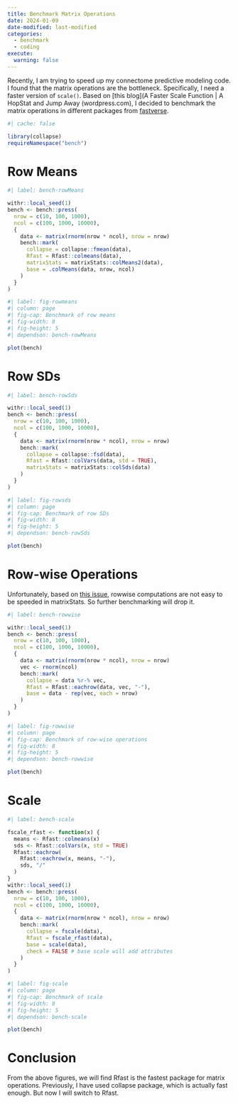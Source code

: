 ```yaml
---
title: Benchmark Matrix Operations
date: 2024-01-09
date-modified: last-modified
categories:
  - benchmark
  - coding
execute:
  warning: false
---
```


Recently, I am trying to speed up my connectome predictive modeling code. I found that the matrix operations are the bottleneck. Specifically, I need a faster version of `scale()`. Based on [this blog](A Faster Scale Function | A HopStat and Jump Away (wordpress.com), I decided to benchmark the matrix operations in different packages from [fastverse](https://fastverse.github.io/fastverse/).

```r
#| cache: false

library(collapse)
requireNamespace("bench")
```

# Row Means

```r
#| label: bench-rowMeans

withr::local_seed(1)
bench <- bench::press(
  nrow = c(10, 100, 1000),
  ncol = c(100, 1000, 10000),
  {
    data <- matrix(rnorm(nrow * ncol), nrow = nrow)
    bench::mark(
      collapse = collapse::fmean(data),
      Rfast = Rfast::colmeans(data),
      matrixStats = matrixStats::colMeans2(data),
      base = .colMeans(data, nrow, ncol)
    )
  }
)
```

```r
#| label: fig-rowmeans
#| column: page
#| fig-cap: Benchmark of row means
#| fig-width: 8
#| fig-height: 5
#| dependson: bench-rowMeans

plot(bench)
```

# Row SDs

```r
#| label: bench-rowSds

withr::local_seed(1)
bench <- bench::press(
  nrow = c(10, 100, 1000),
  ncol = c(100, 1000, 10000),
  {
    data <- matrix(rnorm(nrow * ncol), nrow = nrow)
    bench::mark(
      collapse = collapse::fsd(data),
      Rfast = Rfast::colVars(data, std = TRUE),
      matrixStats = matrixStats::colSds(data)
    )
  }
)
```

```r
#| label: fig-rowsds
#| column: page
#| fig-cap: Benchmark of row SDs
#| fig-width: 8
#| fig-height: 5
#| dependson: bench-rowSds

plot(bench)
```

# Row-wise Operations

Unfortunately, based on [this issue](https://github.com/HenrikBengtsson/matrixStats/issues/238), rowwise computations are not easy to be speeded in matrixStats. So further benchmarking will drop it.

```r
#| label: bench-rowwise

withr::local_seed(1)
bench <- bench::press(
  nrow = c(10, 100, 1000),
  ncol = c(100, 1000, 10000),
  {
    data <- matrix(rnorm(nrow * ncol), nrow = nrow)
    vec <- rnorm(ncol)
    bench::mark(
      collapse = data %r-% vec,
      Rfast = Rfast::eachrow(data, vec, "-"),
      base = data - rep(vec, each = nrow)
    )
  }
)
```

```r
#| label: fig-rowwise
#| column: page
#| fig-cap: Benchmark of row-wise operations
#| fig-width: 8
#| fig-height: 5
#| dependson: bench-rowwise

plot(bench)
```

# Scale

```r
#| label: bench-scale

fscale_rfast <- function(x) {
  means <- Rfast::colmeans(x)
  sds <- Rfast::colVars(x, std = TRUE)
  Rfast::eachrow(
    Rfast::eachrow(x, means, "-"),
    sds, "/"
  )
}
withr::local_seed(1)
bench <- bench::press(
  nrow = c(10, 100, 1000),
  ncol = c(100, 1000, 10000),
  {
    data <- matrix(rnorm(nrow * ncol), nrow = nrow)
    bench::mark(
      collapse = fscale(data),
      Rfast = fscale_rfast(data),
      base = scale(data),
      check = FALSE # base scale will add attributes
    )
  }
)
```

```r
#| label: fig-scale
#| column: page
#| fig-cap: Benchmark of scale
#| fig-width: 8
#| fig-height: 5
#| dependson: bench-scale

plot(bench)
```

# Conclusion

From the above figures, we will find Rfast is the fastest package for matrix operations. Previously, I have used collapse package, which is actually fast enough. But now I will switch to Rfast.

